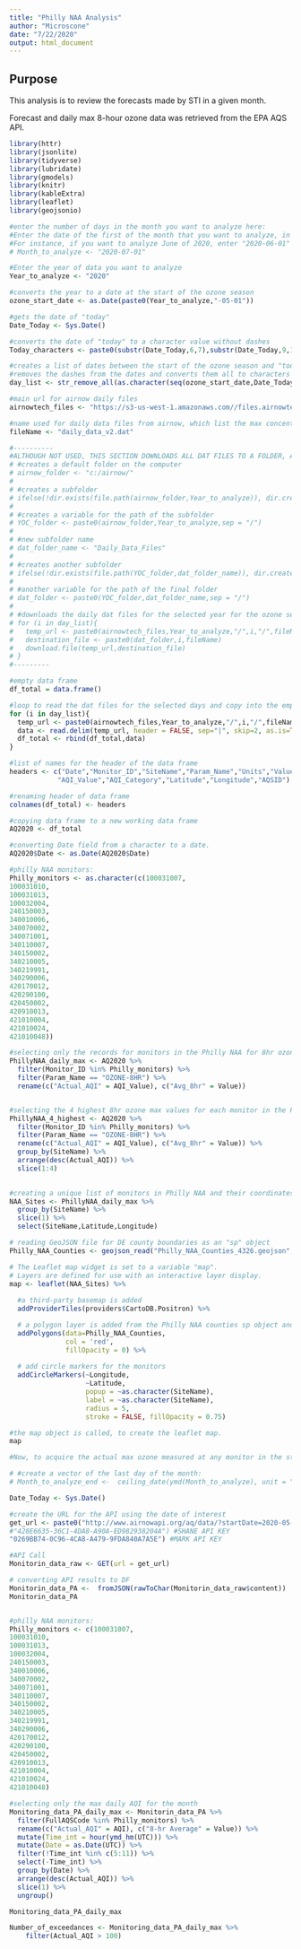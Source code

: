 ```yaml
---
title: "Philly NAA Analysis"
author: "Microscone"
date: "7/22/2020"
output: html_document
---
```

## Purpose

This analysis is to review the forecasts made by STI in a given month.

Forecast and daily max 8-hour ozone data was retrieved from the EPA AQS API. 

```r
library(httr)
library(jsonlite)
library(tidyverse)
library(lubridate)
library(gmodels)
library(knitr)
library(kableExtra)
library(leaflet)
library(geojsonio)
```

```r
#enter the number of days in the month you want to analyze here:
#Enter the date of the first of the month that you want to analyze, in YYYY-MM-DD Format. 
#For instance, if you want to analyze June of 2020, enter "2020-06-01"
# Month_to_analyze <- "2020-07-01"
```


```r
#Enter the year of data you want to analyze
Year_to_analyze <- "2020"

#converts the year to a date at the start of the ozone season
ozone_start_date <- as.Date(paste0(Year_to_analyze,"-05-01"))

#gets the date of "today"
Date_Today <- Sys.Date()

#converts the date of "today" to a character value without dashes
Today_characters <- paste0(substr(Date_Today,6,7),substr(Date_Today,9,10))

#creates a list of dates between the start of the ozone season and "today"
#removes the dashes from the dates and converts them all to characters
day_list <- str_remove_all(as.character(seq(ozone_start_date,Date_Today,1)),"-")

#main url for airnow daily files
airnowtech_files <- "https://s3-us-west-1.amazonaws.com//files.airnowtech.org/airnow/"

#name used for daily data files from airnow, which list the max concentrations for pollutants at each monitor each day
fileName <- "daily_data_v2.dat"

#----------
#ALTHOUGH NOT USED, THIS SECTION DOWNLOADS ALL DAT FILES TO A FOLDER, AS OPPOSED TO OPENING IN A DATA FRAME 
# #creates a default folder on the computer
# airnow_folder <- "c:/airnow/"
# 
# #creates a subfolder
# ifelse(!dir.exists(file.path(airnow_folder,Year_to_analyze)), dir.create(file.path(airnow_folder,Year_to_analyze)), FALSE)
# 
# #creates a variable for the path of the subfolder
# YOC_folder <- paste0(airnow_folder,Year_to_analyze,sep = "/")
# 
# #new subfolder name
# dat_folder_name <- "Daily_Data_Files"
# 
# #creates another subfolder
# ifelse(!dir.exists(file.path(YOC_folder,dat_folder_name)), dir.create(file.path(YOC_folder,dat_folder_name)), FALSE)
# 
# #another variable for the path of the final folder
# dat_folder <- paste0(YOC_folder,dat_folder_name,sep = "/")
# 
# #downloads the daily dat files for the selected year for the ozone season and places them in the download folder created.
# for (i in day_list){
#   temp_url <- paste0(airnowtech_files,Year_to_analyze,"/",i,"/",fileName)
#   destination_file <- paste0(dat_folder,i,fileName)
#   download.file(temp_url,destination_file)
# }
#---------

#empty data frame
df_total = data.frame()

#loop to read the dat files for the selected days and copy into the empty data frame
for (i in day_list){
  temp_url <- paste0(airnowtech_files,Year_to_analyze,"/",i,"/",fileName)
  data <- read.delim(temp_url, header = FALSE, sep="|", skip=2, as.is=TRUE)
  df_total <- rbind(df_total,data)
}

#list of names for the header of the data frame
headers <- c("Date","Monitor_ID","SiteName","Param_Name","Units","Value","Averaging_Period","Data_Source",
            "AQI_Value","AQI_Category","Latitude","Longitude","AQSID")

#renaming header of data frame
colnames(df_total) <- headers

#copying data frame to a new working data frame
AQ2020 <- df_total

#converting Date field from a character to a date.
AQ2020$Date <- as.Date(AQ2020$Date)

#philly NAA monitors: 
Philly_monitors <- as.character(c(100031007,
100031010,
100031013,
100032004,
240150003,
340010006,
340070002,
340071001,
340110007,
340150002,
340210005,
340219991,
340290006,
420170012,
420290100,
420450002,
420910013,
421010004,
421010024,
421010048))

#selecting only the records for monitors in the Philly NAA for 8hr ozone average max values
PhillyNAA_daily_max <- AQ2020 %>% 
  filter(Monitor_ID %in% Philly_monitors) %>%
  filter(Param_Name == "OZONE-8HR") %>%
  rename(c("Actual_AQI" = AQI_Value), c("Avg_8hr" = Value))


#selecting the 4 highest 8hr ozone max values for each monitor in the Philly NAA
PhillyNAA_4_highest <- AQ2020 %>% 
  filter(Monitor_ID %in% Philly_monitors) %>%
  filter(Param_Name == "OZONE-8HR") %>%
  rename(c("Actual_AQI" = AQI_Value), c("Avg_8hr" = Value)) %>%
  group_by(SiteName) %>% 
  arrange(desc(Actual_AQI)) %>% 
  slice(1:4) 
  
```



```r
#creating a unique list of monitors in Philly NAA and their coordinates
NAA_Sites <- PhillyNAA_daily_max %>%
  group_by(SiteName) %>%
  slice(1) %>%
  select(SiteName,Latitude,Longitude)

# reading GeoJSON file for DE county boundaries as an "sp" object
Philly_NAA_Counties <- geojson_read("Philly_NAA_Counties_4326.geojson", what = "sp")

# The Leaflet map widget is set to a variable "map".
# Layers are defined for use with an interactive layer display.
map <- leaflet(NAA_Sites) %>% 
  
  #a third-party basemap is added
  addProviderTiles(providers$CartoDB.Positron) %>%

  # a polygon layer is added from the Philly NAA counties sp object and its outline color and opacity are set
  addPolygons(data=Philly_NAA_Counties,
              col = 'red',
              fillOpacity = 0) %>%
  
  # add circle markers for the monitors
  addCircleMarkers(~Longitude,
                   ~Latitude,
                   popup = ~as.character(SiteName),
                   label = ~as.character(SiteName),
                   radius = 5,
                   stroke = FALSE, fillOpacity = 0.75)

#the map object is called, to create the leaflet map.
map
```


```r
#Now, to acquire the actual max ozone measured at any monitor in the state for each day.

# #create a vector of the last day of the month:
# Month_to_analyze_end <-  ceiling_date(ymd(Month_to_analyze), unit = "month")-days(1)

Date_Today <- Sys.Date()

#create the URL for the API using the date of interest
get_url <- paste0("http://www.airnowapi.org/aq/data/?startDate=2020-05-01T00&endDate=",Date_Today,"T23&parameters=OZONE&verbose=1&BBOX=-75.95,39.3,-74.3,40.38&dataType=B&format=application/json&nowcastonly=0&includerawconcentrations=1&API_KEY=",
#"428E6635-36C1-4DA8-A90A-ED982938204A") #SHANE API KEY
"0269BB74-0C96-4CA8-A479-9FDA840A7A5E") #MARK API KEY

#API Call
Monitorin_data_raw <- GET(url = get_url)

# converting API results to DF
Monitorin_data_PA <-  fromJSON(rawToChar(Monitorin_data_raw$content))
Monitorin_data_PA


#philly NAA monitors: 
Philly_monitors <- c(100031007,
100031010,
100031013,
100032004,
240150003,
340010006,
340070002,
340071001,
340110007,
340150002,
340210005,
340219991,
340290006,
420170012,
420290100,
420450002,
420910013,
421010004,
421010024,
421010048)

#selecting only the max daily AQI for the month
Monitoring_data_PA_daily_max <- Monitorin_data_PA %>% 
  filter(FullAQSCode %in% Philly_monitors) %>% 
  rename(c("Actual_AQI" = AQI), c("8-hr Average" = Value)) %>%
  mutate(Time_int = hour(ymd_hm(UTC))) %>% 
  mutate(Date = as.Date(UTC)) %>% 
  filter(!Time_int %in% c(5:11)) %>% 
  select(-Time_int) %>% 
  group_by(Date) %>% 
  arrange(desc(Actual_AQI)) %>% 
  slice(1) %>% 
  ungroup() 

Monitoring_data_PA_daily_max

Number_of_exceedances <- Monitoring_data_PA_daily_max %>% 
    filter(Actual_AQI > 100)
```
